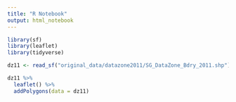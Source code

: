 ```yaml
---
title: "R Notebook"
output: html_notebook
---
```


```r
library(sf)
library(leaflet)
library(tidyverse)
```

```r
dz11 <- read_sf("original_data/datazone2011/SG_DataZone_Bdry_2011.shp")
```

```r
dz11 %>% 
  leaflet() %>% 
  addPolygons(data = dz11)
```

